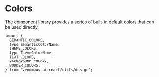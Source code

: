 
<Meta title="utils/design/colors" />

# Colors

The component library provides a series of built-in default colors that can be used directly.

```tsx
import {
  SEMANTIC_COLORS,
  type SemanticColorName,
  THEME_COLORS,
  type ThemeColorName,
  TEXT_COLORS,
  BACKGROUND_COLORS,
  BORDER_COLORS,
} from "venomous-ui-react/utils/design";
```

